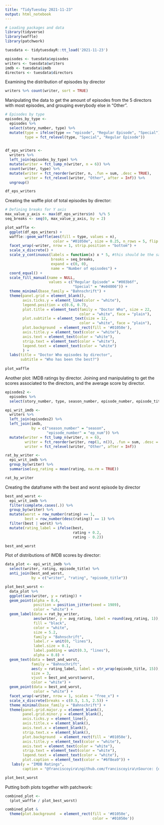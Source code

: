 ```yaml
---
title: "TidyTuesday 2021-11-23"
output: html_notebook
---
```



```r
# Loading packages and data
library(tidyverse)
library(waffle)
library(patchwork)

tuesdata <- tidytuesdayR::tt_load('2021-11-23')

episodes <- tuesdata$episodes
writers <- tuesdata$writers
imdb <- tuesdata$imdb
directors <- tuesdata$directors

```

Examining the distribution of episodes by director
```r
writers %>% count(writer, sort = TRUE)
```
Manipulating the data to get the amount of episodes from the 5 directors with most episodes, and grouping everybody else in "Other".
```r
# Episodes by type
episodes_by_type <- 
  episodes %>% 
  select(story_number, type) %>% 
  mutate(type = ifelse(type == "episode", "Regular Episode", "Special"),
         type = fct_relevel(type, "Special", "Regular Episode"))

  
df_eps_writers <- 
  writers %>% 
  left_join(episodes_by_type) %>% 
  mutate(writer = fct_lump_n(writer, n = 6)) %>% 
  count(writer, type) %>% 
  mutate(writer = fct_reorder(writer, n, .fun = sum, .desc = TRUE),
         writer = fct_relevel(writer, "Other", after = Inf)) %>% 
  ungroup()

df_eps_writers
```

Creating the waffle plot of total episodes by director:
```r
# Defining breaks for Y axis
max_value_y_axis <- max(df_eps_writers$n)  %/% 5
seq_breaks <- seq(0, max_value_y_axis, by = 2)

plot_waffle <- 
  ggplot(df_eps_writers) +
  waffle::geom_waffle(aes(fill = type, values = n),
                      color = "#01050e", size = 0.25, n_rows = 5, flip = TRUE) +
  facet_wrap(~writer, nrow = 1, strip.position = "bottom") +
  scale_x_discrete() +
  scale_y_continuous(labels = function(x) x * 5, #this should be the same as n_rows
                     breaks = seq_breaks,
                     expand = c(0, 0),
                     name = "Number of episodes") +
  coord_equal() +
  scale_fill_manual(name = NULL,
                    values = c("Regular Episode" = "#003b6f",
                               "Special" = "#e04006")) +
  theme_minimal(base_family = "Bahnschrift") +
  theme(panel.grid = element_blank(),
        axis.ticks.y = element_line(color = "white"),
        legend.position = c(0.6, 0.7),
        plot.title = element_text(family = "Doctor Who", size = 22,
                                  color = "white", face = "plain"),
        plot.subtitle = element_text(size = 12,
                                  color = "white", face = "plain"),
        plot.background  = element_rect(fill = '#01050e'),
        axis.title.y = element_text(color = "white"),
        axis.text = element_text(color = "white"),
        strip.text = element_text(color = "white"),
        legend.text = element_text(color = "white")
        ) +
  labs(title = "Doctor Who episodes by director",
       subtitle = "Who has been the best?")
  
plot_waffle
```

Another plot: IMDB ratings by director.
Joining and manipulating to get the scores associated to the directors, and the average score by director.
```r
episodes2 <- 
  episodes %>% 
  select(story_number, type, season_number, episode_number, episode_title)

epi_writ_imdb <- 
  writers %>% 
  left_join(episodes2) %>% 
  left_join(imdb,
            by = c("season_number" = "season",
                   "episode_number" = "ep_num")) %>% 
  mutate(writer = fct_lump_n(writer, n = 6),
         writer = fct_reorder(writer, rep(1, n()), .fun = sum, .desc = TRUE),
         writer = fct_relevel(writer, "Other", after = Inf))

rat_by_writer <- 
  epi_writ_imdb %>% 
  group_by(writer) %>% 
  summarise(avg_rating = mean(rating, na.rm = TRUE))

rat_by_writer
```

Creating the dataframe with the best and worst episode by director
```r
best_and_worst <- 
  epi_writ_imdb %>% 
  filter(complete.cases(.)) %>% 
  group_by(writer) %>% 
  mutate(worst = row_number(rating) == 1,
         best = row_number(desc(rating)) == 1) %>% 
  filter(best | worst) %>% 
  mutate(rating_label = ifelse(best,
                               rating + 0.2,
                               rating - 0.2))

best_and_worst
```

Plot of distributions of IMDB scores by director:
```r
data_plot <- epi_writ_imdb %>% 
  select(writer, rating, episode_title) %>% 
  anti_join(best_and_worst,
            by = c("writer", "rating", "episode_title"))

plot_best_worst <- 
  data_plot %>% 
  ggplot(aes(writer, y = rating)) +
  geom_point(alpha = 0.4,
             position = position_jitter(seed = 1989),
             color = "white") +
  geom_label(data = rat_by_writer,
             aes(writer, y = avg_rating, label = round(avg_rating, 1)),
             fill = "black",
             color = "white",
             size = 5.2,
             family = "Bahnschrift",
             label.r = unit(0, "lines"),
             label.size = 0.1,
             label.padding = unit(0.3, "lines"),
             alpha = 0.8) +
  geom_text(data = best_and_worst,
            family = "Bahnschrift",
            aes(y = rating_label, label = str_wrap(episode_title, 15)),
            size = 3,
            vjust = best_and_worst$worst,
            color = "white") +
  geom_point(data = best_and_worst,
             color = "white") +
  facet_wrap(~writer, nrow = 1, scales = "free_x") +
  scale_x_discrete(breaks = c(0.5, 1.5, 2.5)) +
  theme_minimal(base_family = "Bahnschrift") +
  theme(panel.grid.major.y = element_blank(),
        panel.grid.minor.y = element_blank(),
        axis.ticks.y = element_line(),
        axis.title.x = element_blank(),
        axis.text.x = element_blank(),
        strip.text.x = element_blank(),
        plot.background  = element_rect(fill = '#01050e'),
        axis.title.y = element_text(color = "white"),
        axis.text = element_text(color = "white"),
        strip.text = element_text(color = "white"),
        legend.text = element_text(color = "white"),
        plot.caption = element_text(color = "#6f8ea9")) +
   labs(y = "IMDB Ratings",
        caption = "@franciscoyira\ngithub.com/franciscoyira\nSource: {datardis} R package")

plot_best_worst
```

Putting both plots together with patchwork:
```r
combined_plot <- 
  (plot_waffle / plot_best_worst)

combined_plot &
  theme(plot.background  = element_rect(fill = '#01050e',
                                        color = '#01050e'))
```


